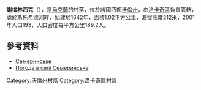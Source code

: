 {{no footnotes|time=2015-10-06T08:01:23+00:00}}
{{coord|50|49|20|N|24|51|55|E|scale:30000|display=title}}

'''謝梅林西克'''（{{lang-uk|Семеринське}}），是[[烏克蘭|烏克蘭]]的村落，位於該國西部[[沃倫州|沃倫州]]，由[[洛卡奇區|洛卡奇區]]負責管轄，處於[[斯托希德河|斯托希德河]]畔，始建於1642年，面積1.02平方公里，海拔高度212米，2001年人口193，人口密度每平方公里189.2人。

==參考資料==
* [https://web.archive.org/web/20160304213430/http://w1.c1.rada.gov.ua/pls/z7502/A005?rdat1=15.01.2014&rf7571=3995 Семеринське]
* [http://weather.in.ua/ua/volynskaja/23599 Погода в селі Семеринське]{{Wayback|url=http://weather.in.ua/ua/volynskaja/23599 |date=20111219102605 }}

[[Category:沃倫州村落|Category:沃倫州村落]]
[[Category:洛卡奇區村落|Category:洛卡奇區村落]]


{{Volyn-geo-stub}}